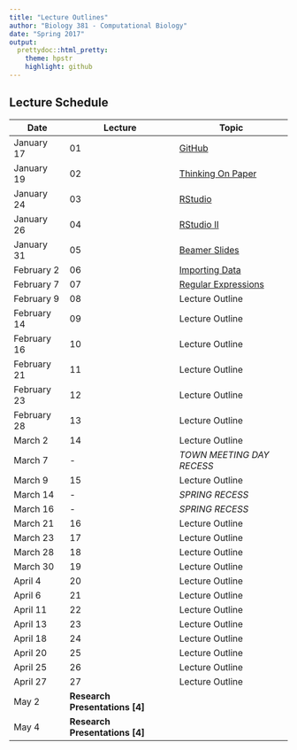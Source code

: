 ---
title: "Lecture Outlines"
author: "Biology 381 - Computational Biology"
date: "Spring 2017"
output:
  prettydoc::html_pretty:
    theme: hpstr
    highlight: github
---

## Lecture Schedule

Date  | Lecture | Topic
------------- | -------------- |-----------
January 17 | 01  | [GitHub](Lecture01.html) 
January 19 | 02 | [Thinking On Paper](Lecture02.html) 
January 24 | 03 | [RStudio](Lecture03_4.html) 
January 26 | 04 | [RStudio II](Lecture03_4.html) 
January 31 | 05 | [Beamer Slides](Lecture05.html) 
February 2 | 06  | [Importing Data](Lecture06.html) 
February 7 | 07  | [Regular Expressions](Lecture07.html) 
February 9 | 08 | Lecture Outline 
February 14 | 09 | Lecture Outline 
February 16 | 10 | Lecture Outline 
February 21 | 11 | Lecture Outline 
February 23 | 12| Lecture Outline 
February 28 | 13   | Lecture Outline 
March 2 | 14  | Lecture Outline 
March 7 |  -  | *TOWN MEETING DAY RECESS* 
March 9 | 15  | Lecture Outline 
March 14 | -  | *SPRING RECESS* 
March 16 | -  | *SPRING RECESS* 
March 21 | 16  | Lecture Outline 
March 23 | 17  | Lecture Outline 
March 28 | 18  | Lecture Outline 
March 30 | 19  | Lecture Outline 
April 4 | 20  | Lecture Outline 
April 6 | 21  | Lecture Outline 
April 11 | 22  | Lecture Outline
April 13 | 23  | Lecture Outline
April 18 | 24  | Lecture Outline
April 20 | 25  | Lecture Outline
April 25 | 26  | Lecture Outline
April 27 | 27  | Lecture Outline 
May 2  | **Research Presentations [4]** 
May 4  | **Research Presentations [4]** 
